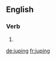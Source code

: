 ==English==

===Verb===
{{head|en}}

# {{present participle of|jupe|lang=en}}

[[de:juping]]
[[fr:juping]]